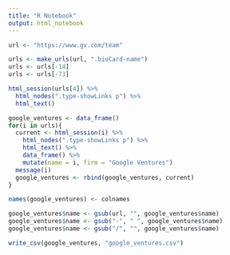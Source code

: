 ```yaml
---
title: "R Notebook"
output: html_notebook
---
```


```r
url <- "https://www.gv.com/team"

urls <- make_urls(url, ".bioCard-name")
urls <- urls[-14]
urls <- urls[-73]

html_session(urls[4]) %>% 
  html_nodes(".type-showLinks p") %>% 
  html_text()

google_ventures <- data_frame()
for(i in urls){
  current <- html_session(i) %>% 
    html_nodes(".type-showLinks p") %>% 
    html_text() %>% 
    data_frame() %>% 
    mutate(name = i, firm = "Google Ventures")
  message(i)
  google_ventures <- rbind(google_ventures, current)
}

names(google_ventures) <- colnames

google_ventures$name <- gsub(url, "", google_ventures$name)
google_ventures$name <- gsub("-", " ", google_ventures$name)
google_ventures$name <- gsub("/", "", google_ventures$name)

write_csv(google_ventures, "google_ventures.csv")
```

